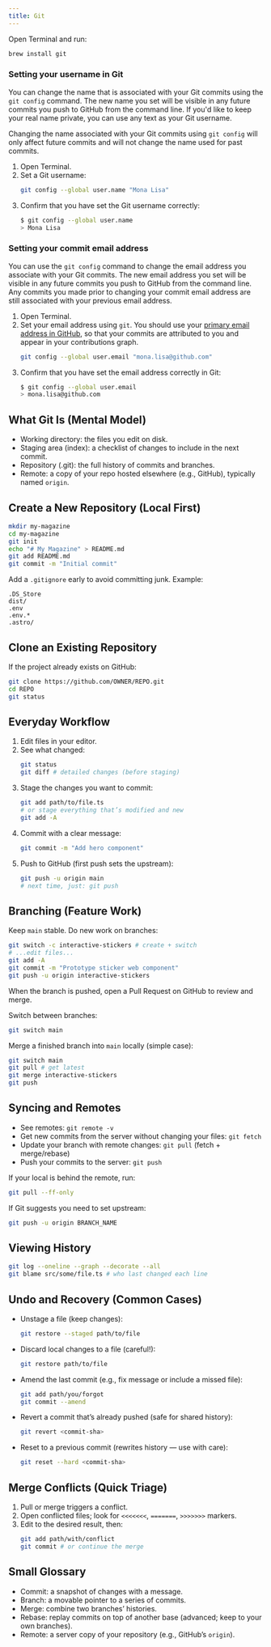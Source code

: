 ```yaml
---
title: Git
---
```



Open Terminal and run:

```sh
brew install git
```

### Setting your username in Git

You can change the name that is associated with your Git commits using the `git config` command. The new name you set will be visible in any future commits you push to GitHub from the command line. If you'd like to keep your real name private, you can use any text as your Git username.

Changing the name associated with your Git commits using `git config` will only affect future commits and will not change the name used for past commits.

1. Open Terminal.
2. Set a Git username:
    ```sh
    git config --global user.name "Mona Lisa"
    ```
3. Confirm that you have set the Git username correctly:
    ```sh
    $ git config --global user.name
    > Mona Lisa
    ```

### Setting your commit email address

You can use the `git config` command to change the email address you associate with your Git commits. The new email address you set will be visible in any future commits you push to GitHub from the command line. Any commits you made prior to changing your commit email address are still associated with your previous email address.

1. Open Terminal.
2. Set your email address using `git`. You should use your [primary email address in GitHub](https://docs.github.com/en/account-and-profile/how-tos/setting-up-and-managing-your-personal-account-on-github/managing-email-preferences/adding-an-email-address-to-your-github-account), so that your commits are attributed to you and appear in your contributions graph.
    ```sh
    git config --global user.email "mona.lisa@github.com"
    ```
3. Confirm that you have set the email address correctly in Git:
    ```sh
    $ git config --global user.email
    > mona.lisa@github.com
    ```

## What Git Is (Mental Model)

- Working directory: the files you edit on disk.
- Staging area (index): a checklist of changes to include in the next commit.
- Repository (.git): the full history of commits and branches.
- Remote: a copy of your repo hosted elsewhere (e.g., GitHub), typically named `origin`.

## Create a New Repository (Local First)

```sh
mkdir my-magazine
cd my-magazine
git init
echo "# My Magazine" > README.md
git add README.md
git commit -m "Initial commit"
```

Add a `.gitignore` early to avoid committing junk. Example:

```gitignore
.DS_Store
dist/
.env
.env.*
.astro/
```

## Clone an Existing Repository

If the project already exists on GitHub:

```sh
git clone https://github.com/OWNER/REPO.git
cd REPO
git status
```

## Everyday Workflow

1. Edit files in your editor.
2. See what changed:
    ```sh
    git status
    git diff # detailed changes (before staging)
    ```
3. Stage the changes you want to commit:
    ```sh
    git add path/to/file.ts
    # or stage everything that’s modified and new
    git add -A
    ```
4. Commit with a clear message:
    ```sh
    git commit -m "Add hero component"
    ```
5. Push to GitHub (first push sets the upstream):
    ```sh
    git push -u origin main
    # next time, just: git push
    ```

## Branching (Feature Work)

Keep `main` stable. Do new work on branches:

```sh
git switch -c interactive-stickers # create + switch
# ...edit files...
git add -A
git commit -m "Prototype sticker web component"
git push -u origin interactive-stickers
```

When the branch is pushed, open a Pull Request on GitHub to review and merge.

Switch between branches:

```sh
git switch main
```

Merge a finished branch into `main` locally (simple case):

```sh
git switch main
git pull # get latest
git merge interactive-stickers
git push
```

## Syncing and Remotes

- See remotes: `git remote -v`
- Get new commits from the server without changing your files: `git fetch`
- Update your branch with remote changes: `git pull` (fetch + merge/rebase)
- Push your commits to the server: `git push`

If your local is behind the remote, run:

```sh
git pull --ff-only
```

If Git suggests you need to set upstream:

```sh
git push -u origin BRANCH_NAME
```

## Viewing History

```sh
git log --oneline --graph --decorate --all
git blame src/some/file.ts # who last changed each line
```

## Undo and Recovery (Common Cases)

- Unstage a file (keep changes):
    ```sh
    git restore --staged path/to/file
    ```
- Discard local changes to a file (careful!):
    ```sh
    git restore path/to/file
    ```
- Amend the last commit (e.g., fix message or include a missed file):
    ```sh
    git add path/you/forgot
    git commit --amend
    ```
- Revert a commit that’s already pushed (safe for shared history):
    ```sh
    git revert <commit-sha>
    ```
- Reset to a previous commit (rewrites history — use with care):
    ```sh
    git reset --hard <commit-sha>
    ```

## Merge Conflicts (Quick Triage)

1. Pull or merge triggers a conflict.
2. Open conflicted files; look for `<<<<<<<`, `=======`, `>>>>>>>` markers.
3. Edit to the desired result, then:
    ```sh
    git add path/with/conflict
    git commit # or continue the merge
    ```

## Small Glossary

- Commit: a snapshot of changes with a message.
- Branch: a movable pointer to a series of commits.
- Merge: combine two branches’ histories.
- Rebase: replay commits on top of another base (advanced; keep to your own branches).
- Remote: a server copy of your repository (e.g., GitHub’s `origin`).
